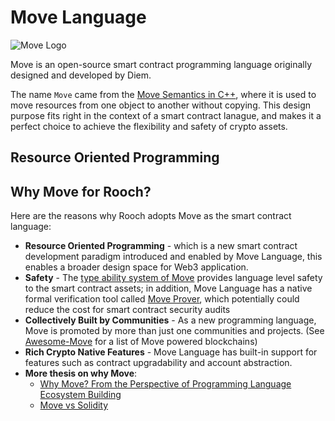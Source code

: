 # Move Language


![Move Logo](../../../public/docs/move-logo.png)

Move is an open-source smart contract programming language originally designed and developed by Diem.

The name `Move` came from the [Move Semantics in C++](https://stackoverflow.com/questions/3106110/what-is-move-semantics), where it is used to move resources from one object to another without copying. This design purpose fits right in the context of a smart contract lanague, and makes it a perfect choice to achieve the flexibility and safety of crypto assets.

## Resource Oriented Programming

## Why Move for Rooch?

Here are the reasons why Rooch adopts Move as the smart contract language:

- **Resource Oriented Programming** - which is a new smart contract development paradigm introduced and enabled by Move Language, this enables a broader design space for Web3 application.
- **Safety** - The [type ability system of Move](https://move-book.com/advanced-topics/types-with-abilities.html) provides language level safety to the smart contract assets; in addition, Move Language has a native formal verification tool called [Move Prover](https://github.com/move-language/move/blob/main/language/move-prover/doc/user/prover-guide.md), which potentially could reduce the cost for smart contract security audits
- **Collectively Built by Communities** - As a new programming language, Move is promoted by more than just one communities and projects. (See [Awesome-Move](https://awesome-move.com/#move-powered-blockchains) for a list of Move powered blockchains)
- **Rich Crypto Native Features** - Move Language has built-in support for features such as contract upgradability and account abstraction.
- **More thesis on why Move**:
  - [Why Move? From the Perspective of Programming Language Ecosystem Building](/blog/why-move-ecosystem)
  - [Move vs Solidity](https://docs.sui.io/learn/why-move#move-vs-solidity)
